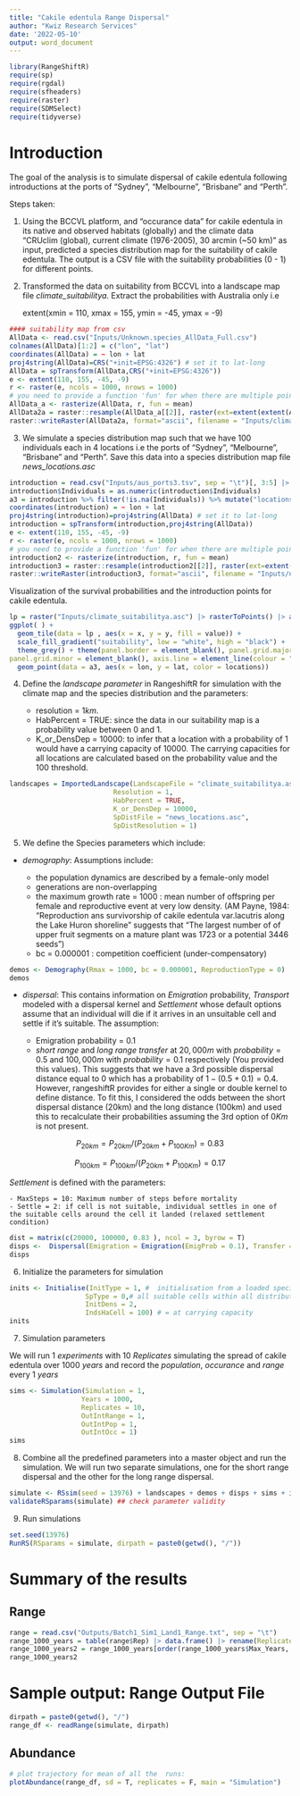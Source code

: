 ```yaml
---
title: "Cakile edentula Range Dispersal"
author: "Kwiz Research Services"
date: '2022-05-10'
output: word_document
---
```



```r
library(RangeShiftR)
require(sp)
require(rgdal)
require(sfheaders)
require(raster)
require(SDMSelect)
require(tidyverse)
```


# Introduction

The goal of the analysis is to simulate dispersal of cakile edentula following introductions at the ports of "Sydney", "Melbourne", "Brisbane" and "Perth".

Steps taken:

1. Using the BCCVL platform, and "occurance data" for cakile edentula in its native and observed habitats (globally) and the climate data "CRUclim (global), current climate (1976-2005), 30 arcmin (~50 km)" as input, predicted a species distribution map for the suitability of cakile edentula.  The output is a CSV file with the suitability probabilities (0 - 1) for different points.

2. Transformed the data on suitability from BCCVL into a landscape map file *climate_suitabilitya*. Extract the probabilities with Australia only i.e

     extent(xmin = 110, xmax = 155, ymin = -45, ymax = -9)

```r
#### suitability map from csv
AllData <- read.csv("Inputs/Unknown.species_AllData_Full.csv")
colnames(AllData)[1:2] = c("lon", "lat")
coordinates(AllData) = ~ lon + lat
proj4string(AllData)=CRS("+init=EPSG:4326") # set it to lat-long
AllData = spTransform(AllData,CRS("+init=EPSG:4326"))
e <- extent(110, 155, -45, -9)
r <- raster(e, ncols = 1000, nrows = 1000)
# you need to provide a function 'fun' for when there are multiple points per cell
AllData_a <- rasterize(AllData, r, fun = mean)
AllData2a = raster::resample(AllData_a[[2]], raster(ext=extent(extent(AllData_a)), resolution= 1,crs=projection(AllData)))
raster::writeRaster(AllData2a, format="ascii", filename = "Inputs/climate_suitabilitya", NAflag = -9, overwrite = T, bylayer = T, datatype = "FLT4S")
```


3. We simulate a species distribution map such that we have 100 individuals each in 4 locations i.e the ports of "Sydney", "Melbourne", "Brisbane" and "Perth". Save this data into a species distribution map file *news_locations.asc*

```r
introduction = read.csv("Inputs/aus_ports3.tsv", sep = "\t")[, 3:5] |> rename(lon = X, lat = Y, Individuals = NInds)
introduction$Individuals = as.numeric(introduction$Individuals)
a3 = introduction %>% filter(!is.na(Individuals)) %>% mutate("locations" =  rep(c("Syd", "Mel", "Bris", "Perth"), 100)) %>% na.omit()
coordinates(introduction) = ~ lon + lat
proj4string(introduction)=proj4string(AllData) # set it to lat-long
introduction = spTransform(introduction,proj4string(AllData))
e <- extent(110, 155, -45, -9)
r <- raster(e, ncols = 1000, nrows = 1000)
# you need to provide a function 'fun' for when there are multiple points per cell
introduction2 <- rasterize(introduction, r, fun = mean)
introduction3 = raster::resample(introduction2[[2]], raster(ext=extent(extent(introduction2)), resolution= 1,crs=projection(introduction)))
raster::writeRaster(introduction3, format="ascii", filename = "Inputs/news_locations.asc", NAflag = -9, overwrite = T, datatype = "INT2U")
```


Visualization of the survival probabilities and the introduction points for cakile edentula.

```r
lp = raster("Inputs/climate_suitabilitya.asc") |> rasterToPoints() |> as.data.frame()  |> rename(value = climate_suitabilitya) |> filter(!is.na(value))
ggplot( ) + 
  geom_tile(data = lp , aes(x = x, y = y, fill = value)) + 
  scale_fill_gradient("suitability", low = "white", high = "black") +
  theme_grey() + theme(panel.border = element_blank(), panel.grid.major = element_blank(),
panel.grid.minor = element_blank(), axis.line = element_line(colour = "black")) + 
  geom_point(data = a3, aes(x = lon, y = lat, color = locations))
```


4. Define the *landscape parameter* in RangeshiftR for simulation with the climate map and the species distribution and the parameters:

      - resolution = $1km$. 
      - HabPercent = TRUE: since the data in our suitability map is a probability value between 0 and 1. 
      - K_or_DensDep = 10000: to infer that a location with a probability of 1 would have a carrying capacity of 10000. The carrying capacities for all locations are calculated based on the probability value and the 100 threshold. 
      

```r
landscapes = ImportedLandscape(LandscapeFile = "climate_suitabilitya.asc", 
                          Resolution = 1, 
                          HabPercent = TRUE, 
                          K_or_DensDep = 10000, 
                          SpDistFile = "news_locations.asc", 
                          SpDistResolution = 1)
```

5. We define the Species parameters which include:

- *demography*: Assumptions include:

    - the population dynamics are described by a female-only model 
    - generations are non-overlapping 
    - the maximum growth rate = 1000 : mean number of offspring per female and reproductive event at very low density. (AM Payne, 1984: "Reproduction ans survivorship of cakile edentula var.lacutris along the Lake Huron shoreline" suggests that "The largest number of of upper fruit segments on a mature plant was 1723 or a potential 3446 seeds")
    - bc = 0.000001 : competition coefficient (under-compensatory)

```r
demos <- Demography(Rmax = 1000, bc = 0.000001, ReproductionType = 0)
demos
```

- *dispersal*: This contains information on *Emigration* probability, *Transport* modeled with a dispersal kernel and *Settlement* whose default options assume that an individual will die if it arrives in an unsuitable cell and settle if it’s suitable. The assumption:

    - Emigration probability = 0.1
    - *short range* and *long range transfer* at $20,000m$ with $probability = 0.5$ and $100,000m$ with $probability = 0.1$ respectively (You provided this values). This suggests that we have a 3rd possible dispersal distance equal to $0$ which has a probability of $1 - (0.5 + 0.1) = 0.4$. However, rangeshiftR  provides for either a single or double kernel to define distance. To fit this, I considered the odds between the short dispersal distance (20km) and the long distance (100km) and used this to recalculate their probabilities assuming the 3rd option of $0Km$ is not present.

$$P_{20km} = P_{20km}/{(P_{20km} + P_{100Km})} = 0.83$$

$$P_{100km} = P_{100km}/{(P_{20km} + P_{100Km})}=0.17$$

*Settlement* is defined with the parameters:

    - MaxSteps = 10: Maximum number of steps before mortality
    - Settle = 2: if cell is not suitable, individual settles in one of the suitable cells around the cell it landed (relaxed settlement condition)

```r
dist = matrix(c(20000, 100000, 0.83 ), ncol = 3, byrow = T)
disps <-  Dispersal(Emigration = Emigration(EmigProb = 0.1), Transfer =  DispersalKernel(DoubleKernel = T, Distances = dist)) + Settlement(MaxSteps = 0, Settle = 2)
disps
```

6. Initialize the parameters for simulation


```r
inits <- Initialise(InitType = 1, #  initialisation from a loaded species distribution map
                   SpType = 0,# all suitable cells within all distribution presence cells
                   InitDens = 2,
                   IndsHaCell = 100) # = at carrying capacity
inits
```

7. Simulation parameters

We will run $1\ experiments$ with $10\ Replicates$ simulating the spread of cakile edentula over $1000\ years$ and record the *population*, *occurance* and *range* every $1\ years$

```r
sims <- Simulation(Simulation = 1,
                  Years = 1000,
                  Replicates = 10,
                  OutIntRange = 1,
                  OutIntPop = 1,
                  OutIntOcc = 1)
sims
```

8. Combine all the predefined parameters into a master object and run the simulation. We will run two separate simulations, one for the short range dispersal and the other for the long range dispersal.

```r
simulate <- RSsim(seed = 13976) + landscapes + demos + disps + sims + inits
validateRSparams(simulate) ## check parameter validity
```

9. Run simulations

```r
set.seed(13976)
RunRS(RSparams = simulate, dirpath = paste0(getwd(), "/"))
```


# Summary of the results
## Range

```r
range = read.csv("Outputs/Batch1_Sim1_Land1_Range.txt", sep = "\t")
range_1000_years = table(range$Rep) |> data.frame() |> rename(Replicate = Var1, Max_Years = Freq) |> mutate(Max_Years = Max_Years -1)
range_1000_years2 = range_1000_years[order(range_1000_years$Max_Years, decreasing = T), ]
range_1000_years2
```

# Sample output: Range Output File

```r
dirpath = paste0(getwd(), "/")
range_df <- readRange(simulate, dirpath)
```

## Abundance

```r
# plot trajectory for mean of all the  runs:
plotAbundance(range_df, sd = T, replicates = F, main = "Simulation")
```